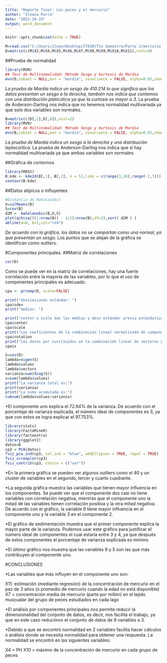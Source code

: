 ---
title: "Reporte final: Los peces y el mercurio"
author: "Ileana Parra"
date: "2022-10-19"
output: word_document
---

```{r setup, include=FALSE}
knitr::opts_chunk$set(echo = TRUE)
```

```{r}
M=read.csv("C:/Users/ilean/Desktop/ITESM/7to Semestre/Parte 1/mercurio.csv") #leer la base de datos
D=matrix(c(M$X3,M$X4,M$X5,M$X6,M$X7,M$X8,M$X9,M$X10,M$X11),ncol=9)
```

##Prueba de normalidad 
```{r}
library(MVN)
## Test de Multinomalidad: Método Sesgo y kurtosis de Mardia
mvn(D,subset = NULL,mvn = "mardia", covariance = FALSE, alpha=0.05,showOutliers = FALSE)

```

*La prueba de Mardia indica un sesgo de 410.214 lo que significa que los datos presentan un sesgo a la derecha, también nos indica que contamos con una distribución platicútica ya que la curtosis es mayor a 3.
*La prueba de Anderson-Darling nos indica que no tenemos normalidad multivariada ya que solo dos variables son normales.

```{r}
B=matrix(c(D[,2],D[,8]),ncol=2)
library(MVN)
## Test de Multinomalidad: Método Sesgo y kurtosis de Mardia
mvn(B,subset = NULL,mvn = "mardia", covariance = FALSE, alpha=0.05,showOutliers = FALSE)

```

*La prueba de Mardia indica un sesgo a la derecha y una distribución leptocúrtica.
*La prueba de Anderson-Darling nos indica que sí hay normalidad multivariada ya que ambas variables son normales.

##Gráfica de contornos

```{r}
library(MASS)
B.kde <- kde2d(B[,1], B[,2], n = 53,lims = c(range(3,10),range(-1,3))) 
contour(B.kde)   
```

##Datos atípicos o influyentes
```{r}
#Distancia de Mahalanobis
X=colMeans(B)
S=cov(B)
d2M =  mahalanobis(B,X,S)
plot(qchisq(((1:nrow(B)) - 1/2)/nrow(B),df=2),sort( d2M ) )
abline(a=0, b=1,col="red")
```

*De acuerdo con la gráfica, los datos no se comportan como una normal, ya que presentan un sesgo.
*Los puntos que se alejan de la gráfica se identifican como outliers.

#Componentes principales.
##Matriz de correlaciones
```{r}
cor(D)
```
Como se puede ver en la matriz de correlaciones, hay una fuerte correlación entre la mayoría de las variables, por lo que el uso de componentes principales es adecuado.

```{r}
cpa <- prcomp(D, scale=FALSE)
```
```{r}
print("desviaciones estándar: ")
cpa$sdev
print("medias: ")

print("center y scale dan las medias y desv estándar previa estandarización: ")
cpa$center
cpa$scale
print("Los coeficientes de la combinación lineal normalizada de componete")
cpa$rotation
print("Los datos por sustituidos en la combinación lineal de vectores propios:")
cpa$x
```
```{r}
S=cov(D)
lambda=eigen(S)
lambda$values
lambda$vectors
varianza=sum(diag(S))
v=sum(lambda$values)
print("La varianza total es:")
print(varianza)
print("La suma acumulada es:")
cumsum(lambda$values/varianza)
```
*El componente uno explica el 72.64% de la varianza. De acuerdo con el porcentaje de varianza explicada, el número ideal de componentes es 3, ya que con estos se logra explicar el 97.753%.
```{r}
library(stats)
library(FactoMineR)
library(factoextra)
library(ggplot2) 
datos=D
cp3 = PCA(datos)
fviz_pca_ind(cp3, col.ind = "blue", addEllipses = TRUE, repel = TRUE)
fviz_screeplot(cp3)
fviz_contrib(cp3, choice = c("var"))
```

*En la primera gráfica se pueden ver algunos outliers como el 40 y un cluster de variables en el segundo, tercer y cuarto cuadrante.

*La segunda gráfica muestra las variables que tienen mayor influencia en los componentes. Se puede ver que el componente dos casi no tiene variables con correlación negativa, mientras que el componente uno la mitad de las variables tienen correlación positiva y la otra mitad negativa. De acuerdo con el gráfico, la variable 9 tiene mayor influencia en el componente uno y la variable 3 en el componente 2.

*El gráfico de sedimentación muestra que el primer componente explica la mayor parte de la varianza. Podemos usar este gráfico para justificar el número ideal de componentes el cual estaría entre 3 y 4, ya que después de estos componentes el porcentaje de varianza explicada es mínimo.

*El último gráfico nos muestra que las variables 9 y 5 son las que más contribuyen al componente uno.

#CONCLUSIONES

*Las variables que más influyen en el componente uno son:

  X11: estimación (mediante regresión) de la concentración de mercurio en el pez de 3 años (o promedio de mercurio cuando la edad no está disponible)
  X7 = concentración media de mercurio (parte por millón) en el tejido muscualar del grupo de peces estudiados en cada lago
  
*El análisis por componentes principales nos permite reducir la dimensionalidad del conjunto de datos, es decir, nos facilita el trabajo, ya que en este caso reducimos el conjunto de datos de 9 variables a 3.

*Debido a que se encontró normalidad en 2 variables facilita hacer cálculos o análisis donde se necesita normalidad para obtener una respuesta. La normalidad se encontró en las siguientes variables:

X4 = PH
X10 = máximo de la concentración de mercurio en cada grupo de peces
